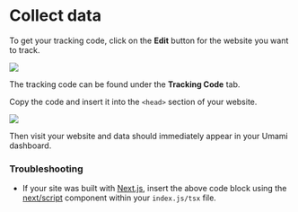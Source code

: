 # Collect data

To get your tracking code, click on the **Edit** button for the website you want to track.

<img src="/images/cloud/website-edit.png" />

The tracking code can be found under the **Tracking Code** tab.

Copy the code and insert it into the `<head>` section of your website.

<img src="/images/cloud/website-tracking-code.png" />

Then visit your website and data should immediately appear in your Umami dashboard.

### Troubleshooting

- If your site was built with [Next.js](https://nextjs.org/), insert the above code block using the [next/script](https://nextjs.org/docs/basic-scrollBlock/script#usage) component within your `index.js/tsx` file.
